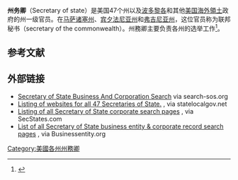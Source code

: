 '''州务卿'''（Secretary of state）是美国47个州以及[[波多黎各|波多黎各]]和其他[[美国海外领土|美国海外領土]]政府的州一级官员。在[[马萨诸塞州|马萨诸塞州]]、[[宾夕法尼亚州|宾夕法尼亚州]]和[[弗吉尼亚州|弗吉尼亚州]]，这位官员称为联邦秘书（secretary of the commonwealth）。州務卿主要负责各州的选举工作<ref>{{Cite web|title=州务卿——美国负责选举的官员|url=https://share.america.gov/zh-hans/comes-elections-theyre-pros/|accessdate=|author=美国国务院（U.S. Department of State）国际信息局|date=|format=|publisher=|language=|archive-date=2020-10-10|archive-url=https://web.archive.org/web/20201010180423/https://share.america.gov/zh-hans/comes-elections-theyre-pros/|dead-url=no}}</ref>。

==参考文献==
{{reflist}}

== 外部链接 ==

* [http://search-sos.org Secretary of State Business And Corporation Search] {{Wayback|url=http://search-sos.org/ |date=20210116060239 }} via search-sos.org
* [http://www.statelocalgov.net/50states-secretary-state.cfm Listing of websites for all 47 Secretaries of State.] {{Wayback|url=http://www.statelocalgov.net/50states-secretary-state.cfm |date=20210210224358 }}, via statelocalgov.net
* [http://www.secstates.com Listing of all Secretary of State corporate search pages] {{Wayback|url=http://www.secstates.com/ |date=20210309173558 }}, via SecStates.com
* [https://businessentity.org/secretary-of-state-business-entity-search/ List of all Secretary of State business entity & corporate record search pages] {{Wayback|url=https://businessentity.org/secretary-of-state-business-entity-search/ |date=20201113061717 }}, via Businessentity.org

[[Category:美國各州州務卿|Category:美國各州州務卿]]